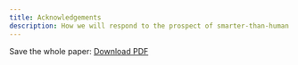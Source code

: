 ```yaml
---
title: Acknowledgements
description: How we will respond to the prospect of smarter-than-human AI is the most pressing issue of our time. This essay provides a path forward.
---
```


Save the whole paper: [Download PDF](https://keepthefuturehuman.ai/wp-content/uploads/2025/03/Keep_the_Future_Human__AnthonyAguirre__5March2025.pdf)
